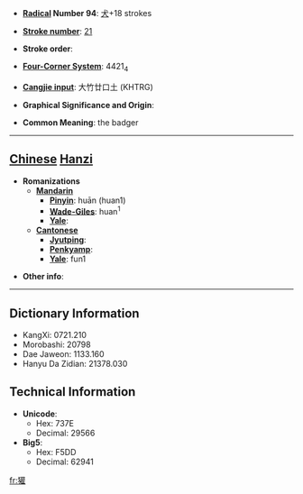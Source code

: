 * '''[[Wiktionary:Chinese radical index| Radical]] Number 94''': [[Wiktionary:Chinese radical index 犬|犬]]+18 strokes

* '''[[Wiktionary:Chinese total strokes index|Stroke number]]''': [[Wiktionary:Chinese total strokes index 21|21]]

* '''Stroke order''': 

* '''[[Wiktionary:Chinese four corner index|Four-Corner System]]''': 4421<sub>4</sub>

* '''[[Wiktionary:Chinese Cangjie index|Cangjie input]]''': 大竹廿口土 (KHTRG)

* '''Graphical Significance and Origin''': 

* '''Common Meaning''': the badger

----

== [[Chinese]] [[Hanzi]] ==

* '''Romanizations'''
** '''[[Mandarin]]'''
*** '''[[Pinyin]]''': huān (huan1)
*** '''[[Wade-Giles]]''': huan<sup>1</sup>
*** '''[[Yale]]''': 
** '''[[Cantonese]]'''
*** '''[[Jyutping]]''':
*** '''[[Penkyamp]]''': 
*** '''[[Yale]]''': fun1

* '''Other info''': 

----

== Dictionary Information ==

* KangXi: 0721.210
* Morobashi: 20798
* Dae Jaweon: 1133.160
* Hanyu Da Zidian: 21378.030

== Technical Information ==

* '''Unicode''':
** Hex: 737E
** Decimal: 29566
* '''Big5''':
** Hex: F5DD
** Decimal: 62941

[[fr:獾]]